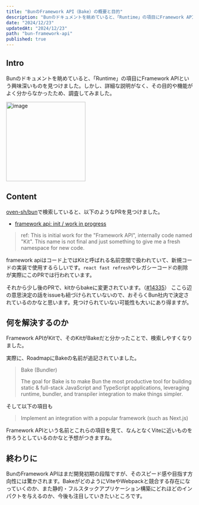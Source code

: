 ```yaml
---
title: "BunのFramework API（Bake）の概要と目的"
description: "Bunのドキュメントを眺めていると、「Runtime」の項目にFramework APIという興味深いものを見つけました。しかし、詳細な説明がなく、その目的や機能がよく分からなかったため、調査してみました。"
date: "2024/12/23"
updatedAt: "2024/12/23"
path: "bun-framework-api"
published: true
---
```


## Intro

Bunのドキュメントを眺めていると、「Runtime」の項目にFramework APIという興味深いものを見つけました。しかし、詳細な説明がなく、その目的や機能がよく分からなかったため、調査してみました。

<img width="214" alt="image" src="/static/bun-framework-api/bun-framework-api-docs.png" />

## Content

[oven-sh/bun](https://github.com/oven-sh/bun)で検索していると、以下のようなPRを見つけました。

- [framework api: init / work in progress](https://github.com/oven-sh/bun/pull/13215)

> ref: This is initial work for the "Framework API", internally code named "Kit". This name is not final and just something to give me a fresh namespace for new code.

framework apiはコード上ではKitと呼ばれる名前空間で扱われていて、新規コードの実装で使用するらしいです。`react fast refresh`やレガシーコードの削除が実際にこのPRでは行われています。

それから少し後のPRで、kitからbakeに変更されています。（[#14335](https://github.com/oven-sh/bun/pull/14335)）
ここら辺の意思決定の話をissueも紐づけられていないので、おそらくBun社内で決定されているのかなと思います。見つけられていない可能性も大いにあり得ますが。

## 何を解決するのか

Framework APIがKitで、そのKitがBakeだと分かったことで、検索しやすくなりました。

実際に、RoadmapにBakeの名前が追記されていました。

> Bake (Bundler)
> 
> The goal for Bake is to make Bun the most productive tool for building static & full-stack JavaScript and TypeScript applications, leveraging runtime, bundler, and transpiler integration to make things simpler.

そして以下の項目も

> Implement an integration with a popular framework (such as Next.js)

Framework APIという名前とこれらの項目を見て、なんとなくViteに近いものを作ろうとしているのかなと予想がつきますね。

## 終わりに

BunのFramework APIはまだ開発初期の段階ですが、そのスピード感や目指す方向性には驚かされます。BakeがどのようにViteやWebpackと競合する存在になっていくのか、また静的・フルスタックアプリケーション構築にどれほどのインパクトを与えるのか、今後も注目していきたいところです。

